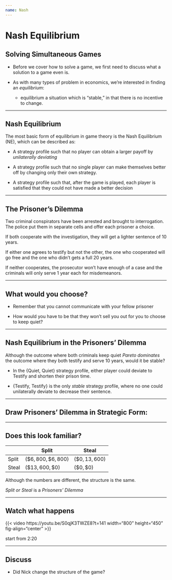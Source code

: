 ```yaml
---
name: Nash
---
```


# Nash Equilibrium

## Solving Simultaneous Games

  * Before we cover how to solve a game, we first need to discuss what a solution to a game even is.
  
  * As with many types of problem in economics, we’re interested in finding an *equilibrium*:
  
    + equilibrium a situation which is “stable,” in that there is no incentive to change.
    
---
    
## Nash Equilibrium

The most basic form of equilibrium in game theory is the [Nash Equilibrium (NE)]{.h}, which can be described as:

  * A strategy profile such that no player can obtain a larger payoff by *unilaterally deviating* 
  
  * A strategy profile such that no single player can make themselves better off by changing only their own strategy.
  
  * A strategy profile such that, after the game is played, each player is satisfied that they could not have made a better decision
  
---

## The Prisoner's Dilemma

Two criminal conspirators have been arrested and brought to interrogation. The police put them in separate cells and offer each prisoner a choice.

If both cooperate with the investigation, they will get a lighter sentence of 10 years.

If either one agrees to testify but not the other, the one who cooperated will go free and the one who didn't gets a full 20 years.

If neither cooperates, the prosecutor won't have enough of a case and the criminals will only serve 1 year each for misdemeanors.

---

## What would you choose?

  * Remember that you cannot communicate with your fellow prisoner
  
  * How would you have to be that they won't sell you out for you to choose to keep quiet?
  
---

## Nash Equilibrium in the Prisoners' Dilemma

Although the outcome where both criminals keep quiet *Pareto dominates* the outcome where they both testify and serve 10 years, would it be stable?

  * In the {Quiet, Quiet} strategy profile, either player could deviate to Testify and shorten their prison time. 
  
  * {Testify, Testify} is the only *stable* strategy profile, where no one could unilaterally deviate to decrease their sentence.
  
---

## Draw Prisoners' Dilemma in Strategic Form:

---

## Does this look familiar?

|        | Split                | Steal             |
|--------|----------------------|-------------------|
| Split  | $(\$6,800, \$6,800)$ | $(\$0, 13,600)$   |
| Steal  | $(\$13,600, \$0)$    | $(\$0, \$0)$      |

Although the numbers are different, the structure is the same.

*Split or Steal* is a *Prisoners' Dilemma*

---

## Watch what happens

{{< video https://youtu.be/S0qjK3TWZE8?t=141 width="800" height="450" fig-align="center" >}}

start from 2:20

---

## Discuss

  * Did Nick change the structure of the game?
  

